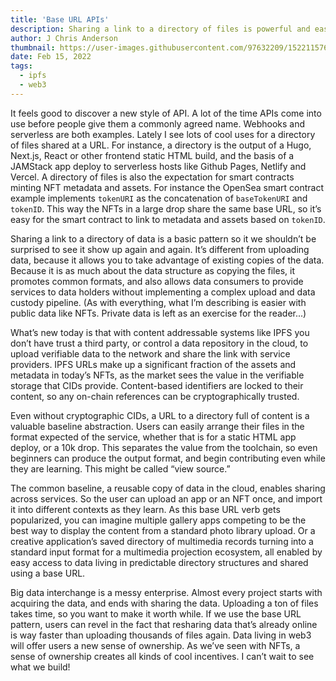 ```yaml
---
title: 'Base URL APIs'
description: Sharing a link to a directory of files is powerful and easy
author: J Chris Anderson
thumbnail: https://user-images.githubusercontent.com/97632209/152211576-fc45bee4-9afe-470b-9b81-92435d151b83.png
date: Feb 15, 2022
tags:
  - ipfs
  - web3
---
```


It feels good to discover a new style of API. A lot of the time APIs come into use before people give them a commonly agreed name. Webhooks and serverless are both examples. Lately I see lots of cool uses for a directory of files shared at a URL. For instance, a directory is the output of a Hugo, Next.js, React or other frontend static HTML build, and the basis of a JAMStack app deploy to serverless hosts like Github Pages, Netlify and Vercel. A directory of files is also the expectation for smart contracts minting NFT metadata and assets. For instance the OpenSea smart contract example implements `tokenURI` as the concatenation of `baseTokenURI` and `tokenID`. This way the NFTs in a large drop share the same base URL, so it’s easy for the smart contract to link to metadata and assets based on `tokenID`. 

Sharing a link to a directory of data is a basic pattern so it we shouldn’t be surprised to see it show up again and again. It’s different from uploading data, because it allows you to take advantage of existing copies of the data. Because it is as much about the data structure as copying the files, it promotes common formats, and also allows data consumers to provide services to data holders without implementing a complex upload and data custody pipeline. (As with everything, what I’m describing is easier with public data like NFTs. Private data is left as an exercise for the reader...)

What’s new today is that with content addressable systems like IPFS you don’t have trust a third party, or control a data repository in the cloud, to upload verifiable data to the network and share the link with service providers. IPFS URLs make up a significant fraction of the assets and metadata in today’s NFTs, as the market sees the value in the verifiable storage that CIDs provide. Content-based identifiers are locked to their content, so any on-chain references can be cryptographically trusted.

Even without cryptographic CIDs, a URL to a directory full of content is a valuable baseline abstraction. Users can easily arrange their files in the format expected of the service, whether that is for a static HTML app deploy, or a 10k drop. This separates the value from the toolchain, so even beginners can produce the output format, and begin contributing even while they are learning. This might be called “view source.”

The common baseline, a reusable copy of data in the cloud, enables sharing across services. So the user can upload an app or an NFT once, and import it into different contexts as they learn. As this base URL verb gets popularized, you can imagine multiple gallery apps competing to be the best way to display the content from a standard photo library upload. Or a creative application’s saved directory of multimedia records turning into a standard input format for a multimedia projection ecosystem, all enabled by easy access to data living in predictable directory structures and shared using a base URL.

Big data interchange is a messy enterprise. Almost every project starts with acquiring the data, and ends with sharing the data. Uploading a ton of files takes time, so you want to make it worth while. If we use the base URL pattern, users can revel in the fact that resharing data that’s already online is way faster than uploading thousands of files again. Data living in web3 will offer users a new sense of ownership. As we’ve seen with NFTs, a sense of ownership creates all kinds of cool incentives. I can’t wait to see what we build!
